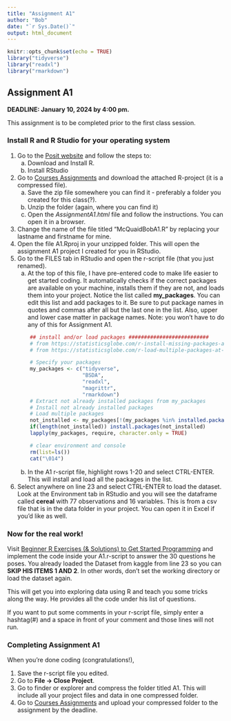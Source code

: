 ---
title: "Assignment A1"
author: "Bob"
date: "`r Sys.Date()`"
output: html_document
---

```{r setup, include=FALSE}
knitr::opts_chunk$set(echo = TRUE)
library("tidyverse")
library("readxl")
library("rmarkdown")
```

## Assignment A1

**DEADLINE: January 10, 2024 by 4:00 pm.**

This assignment is to be completed prior to the first class session.

### Install R and R Studio for your operating system

1. Go to the [Posit website](https://posit.co/download/rstudio-desktop/) and follow the steps to:
    a. Download and Install R.
    b. Install RStudio
2. Go to [Courses Assignments](https://courses.pepperdine.edu/portal/directtool/fea222ed-a9f9-4c9f-8f71-5efda0f213f7/) and download the attached R-project (it is a compressed file). 
    a. Save the zip file somewhere you can find it - preferably a folder you created for this class(?).
    b. Unzip the folder (again, where you can find it)
    c. Open the *AssignmentA1.html* file and follow the instructions. You can open it in a browser.
3. Change the name of the file titled "McQuaidBobA1.R" by replacing your lastname and firstname for mine.
4. Open the file A1.Rproj in your unzipped folder. This will open the assignment A1 project I created for you in RStudio. 
5. Go to the FILES tab in RStudio and open the r-script file (that you just renamed).
    a. At the top of this file, I have pre-entered code to make life easier to get started coding. It automatically checks if the correct packages are available on your machine, installs them if they are not, and loads them into your project. Notice the list called **my_packages**. You can edit this list and add packages to it. Be sure to put package names in quotes and commas after all but the last one in the list. Also, upper and lower case matter in package names. Note: you won't have to do any of this for Assignment A1.
    
    ```{r eval=FALSE}
        ## install and/or load packages ##########################
        # from https://statisticsglobe.com/r-install-missing-packages-automatically
        # from https://statisticsglobe.com/r-load-multiple-packages-at-once#:~:text=Load%20Multiple%20Packages%20at%20Once%20in%20R%20(Example),...%203%20Video,%20Further%20Resources%20%26%20Summary%20

        # Specify your packages
        my_packages <- c("tidyverse",
                         "BSDA",
                         "readxl",
                         "magrittr",
                         "rmarkdown")
        # Extract not already installed packages from my_packages
        # Install not already installed packages
        # Load multiple packages
        not_installed <- my_packages[!(my_packages %in% installed.packages()[ , "Package"])]
        if(length(not_installed)) install.packages(not_installed)
        lapply(my_packages, require, character.only = TRUE)

        # clear environment and console
        rm(list=ls())
        cat("\014")
    ```
    b. In the A1 r-script file, highlight rows 1-20 and select CTRL-ENTER. This will install and load all the packages in the list.
6. Select anywhere on line 23 and select CTRL-ENTER to load the dataset. Look at the Environment tab in RStudio and you will see the dataframe called **cereal** with 77 observations and 16 variables. This is from a csv file that is in the data folder in your project. You can open it in Excel if you'd like as well.


### Now for the real work!

Visit [Beginner R Exercises (& Solutions) to Get Started Programming](https://thedatastudent.com/beginner-r-exercises-solutions/) and implement the code inside your A1.r-script to answer the 30 questions he poses. You already loaded the Dataset from kaggle from line 23 so you can **SKIP HIS ITEMS 1 AND 2**. In other words, don't set the working directory or load the dataset again. 

This will get you into exploring data using R and teach you some tricks along the way. He provides all the code under his list of questions.

If you want to put some comments in your r-script file, simply enter a hashtag(#) and a space in front of your comment and those lines will not run.

### Completing Assignment A1

When you're done coding (congratulations!), 

1. Save the r-script file you edited.
2. Go to **File -> Close Project**.
3. Go to finder or explorer and compress the folder titled A1. This will include all your project files and data in one compressed folder.
4. Go to [Courses Assignments](https://courses.pepperdine.edu/portal/directtool/fea222ed-a9f9-4c9f-8f71-5efda0f213f7/) and upload your compressed folder to the assignment by the deadline.




